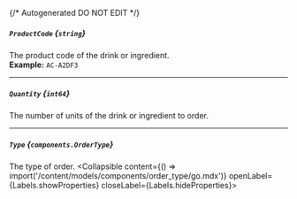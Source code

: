 {/* Autogenerated DO NOT EDIT  */}

##### `ProductCode` *{`string`}*
The product code of the drink or ingredient.
<br/>
**Example:** `AC-A2DF3`

---
##### `Quantity` *{`int64`}*
The number of units of the drink or ingredient to order.

---
##### `Type` *{`components.OrderType`}*
The type of order.
<Collapsible content={() => import('/content/models/components/order_type/go.mdx')} openLabel={Labels.showProperties} closeLabel={Labels.hideProperties}>
</Collapsible>


